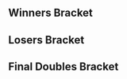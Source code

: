 {{DISPLAYTITLE: Arcamelee #1: Doubles Bracket}}
{{tabs static
|name1=Overview
|link1=Arcamelee/1
|name2=Singles Bracket
|link2=Arcamelee/1/Singles Bracket
|name3=Doubles Bracket
|link3=Arcamelee/1/Doubles Bracket
|This=3
}}
==Winners Bracket==
{{32DEDoublesWBracketA
<!-- ROUND 1 -->
|r1m1t1p1=Tekk |r1m1t1p1flag=fr
|r1m1t1p2=Professor Pro |r1m1t1p2flag=gb |r1m1t1score={{win}}
|r1m1t2p1=Bye |r1m1t2p1flag=
|r1m1t2p2=Bye |r1m1t2p2flag= |r1m1t2score=
|r1m1win=1

|r1m2t1p1=Ramses III |r1m2t1p1flag=ch
|r1m2t1p2=Narvalhotep I |r1m2t1p2flag= |r1m2t1score=2
|r1m2t2p1=MiLo |r1m2t2p1flag=
|r1m2t2p2=Ezan |r1m2t2p2flag= |r1m2t2score=1
|r1m2win=1

|r1m3t1p1=Alox |r1m3t1p1flag=fr
|r1m3t1p2=Aether |r1m3t1p2flag=fr |r1m3t1score=2
|r1m3t2p1=Darx |r1m3t2p1flag=fr
|r1m3t2p2=OtaK_ |r1m3t2p2flag=fr |r1m3t2score=0
|r1m3win=1

|r1m4t1p1=zck |r1m4t1p1flag=fr
|r1m4t1p2=yogui |r1m4t1p2flag=fr |r1m4t1score=2
|r1m4t2p1=Badnight |r1m4t2p1flag=fr
|r1m4t2p2=Gauya |r1m4t2p2flag=fr |r1m4t2score=0
|r1m4win=1

|r1m5t1p1=Mahie |r1m5t1p1flag=fr
|r1m5t1p2=Zoler |r1m5t1p2flag=se |r1m5t1score={{win}}
|r1m5t2p1=Bye |r1m5t2p1flag=
|r1m5t2p2=Bye |r1m5t2p2flag= |r1m5t2score=
|r1m5win=1

|r1m6t1p1=Brog |r1m6t1p1flag=fr
|r1m6t1p2=LuK |r1m6t1p2flag=fr |r1m6t1score=2
|r1m6t2p1=Elyon |r1m6t2p1flag=
|r1m6t2p2=Tikaal |r1m6t2p2flag=fr |r1m6t2score=0
|r1m6win=1

|r1m7t1p1=beLia |r1m7t1p1flag=fr
|r1m7t1p2=Aephage |r1m7t1p2flag=fr |r1m7t1score={{win}}
|r1m7t2p1=Bye |r1m7t2p1flag=
|r1m7t2p2=Bye |r1m7t2p2flag= |r1m7t2score=
|r1m7win=1

|r1m8t1p1=PIERREL05 |r1m8t1p1flag=
|r1m8t1p2=Kid Candi |r1m8t1p2flag=fr |r1m8t1score=2
|r1m8t2p1=Rocher |r1m8t2p1flag=
|r1m8t2p2=Luigi |r1m8t2p2flag= |r1m8t2score=0
|r1m8win=1

|r1m9t1p1=Zgetto |r1m9t1p1flag=nl
|r1m9t1p2=Adam |r1m9t1p2flag=nl |r1m9t1score={{win}}
|r1m9t2p1=Bye |r1m9t2p1flag=
|r1m9t2p2=Bye |r1m9t2p2flag= |r1m9t2score=
|r1m9win=1

|r1m10t1p1=Squall |r1m10t1p1flag=
|r1m10t1p2=Tchang |r1m10t1p2flag= |r1m10t1score=1
|r1m10t2p1=Spartan Plume |r1m10t2p1flag=fr
|r1m10t2p2=Fragmads |r1m10t2p2flag=fr |r1m10t2score=2
|r1m10win=2

|r1m11t1p1=Djagof |r1m11t1p1flag=fr
|r1m11t1p2=Fauster |r1m11t1p2flag=fr |r1m11t1score=2
|r1m11t2p1=Follow |r1m11t2p1flag=fr
|r1m11t2p2=Bloodofwolf31 |r1m11t2p2flag=fr |r1m11t2score=0
|r1m11win=1

|r1m12t1p1=RAOUL |r1m12t1p1flag=fr
|r1m12t1p2=Cyr |r1m12t1p2flag=fr |r1m12t1score=2
|r1m12t2p1=vDJ |r1m12t2p1flag=fr
|r1m12t2p2=Dindon Masqué |r1m12t2p2flag= |r1m12t2score=0
|r1m12win=1

|r1m13t1p1=FrozenLight1337 |r1m13t1p1flag=de
|r1m13t1p2=Däumling |r1m13t1p2flag=de |r1m13t1score={{win}}
|r1m13t2p1=Bye |r1m13t2p1flag=
|r1m13t2p2=Bye |r1m13t2p2flag= |r1m13t2score=
|r1m13win=1

|r1m14t1p1=Bobi |r1m14t1p1flag=fr
|r1m14t1p2=Dady |r1m14t1p2flag=fr |r1m14t1score=2
|r1m14t2p1=Jugo |r1m14t2p1flag=fr
|r1m14t2p2=Baby |r1m14t2p2flag= |r1m14t2score=1
|r1m14win=1

|r1m15t1p1=Etril |r1m15t1p1flag=fr
|r1m15t1p2=LGuy |r1m15t1p2flag=fr |r1m15t1score=2
|r1m15t2p1=Fred |r1m15t2p1flag=fr
|r1m15t2p2=Maruhai |r1m15t2p2flag=fr |r1m15t2score=0
|r1m15win=1

|r1m16t1p1=Explo |r1m16t1p1flag=fr
|r1m16t1p2=Crogo |r1m16t1p2flag= |r1m16t1score=2
|r1m16t2p1=Meljin |r1m16t2p1flag=fr
|r1m16t2p2=Circonflexe |r1m16t2p2flag=fr |r1m16t2score=0
|r1m16win=1

<!-- ROUND 2 -->
|r2m1t1p1=Tekk |r2m1t1p1flag=fr
|r2m1t1p2=Professor Pro |r2m1t1p2flag=gb |r2m1t1score=2
|r2m1t2p1=Ramses III |r2m1t2p1flag=ch
|r2m1t2p2=Narvalhotep I |r2m1t2p2flag= |r2m1t2score=0
|r2m1win=1

|r2m2t1p1=Alox |r2m2t1p1flag=fr
|r2m2t1p2=Aether |r2m2t1p2flag=fr |r2m2t1score=2
|r2m2t2p1=zck |r2m2t2p1flag=fr
|r2m2t2p2=yogui |r2m2t2p2flag=fr |r2m2t2score=0
|r2m2win=1

|r2m3t1p1=Mahie |r2m3t1p1flag=fr
|r2m3t1p2=Zoler |r2m3t1p2flag=se |r2m3t1score=2
|r2m3t2p1=Brog |r2m3t2p1flag=fr
|r2m3t2p2=LuK |r2m3t2p2flag=fr |r2m3t2score=0
|r2m3win=1

|r2m4t1p1=beLia |r2m4t1p1flag=fr
|r2m4t1p2=Aephage |r2m4t1p2flag=fr |r2m4t1score=2
|r2m4t2p1=PIERREL05 |r2m4t2p1flag=
|r2m4t2p2=Kid Candi |r2m4t2p2flag=fr |r2m4t2score=0
|r2m4win=1

|r2m5t1p1=Zgetto |r2m5t1p1flag=nl
|r2m5t1p2=Adam |r2m5t1p2flag=nl |r2m5t1score=2
|r2m5t2p1=Spartan Plume |r2m5t2p1flag=fr
|r2m5t2p2=Fragmads |r2m5t2p2flag=fr |r2m5t2score=0
|r2m5win=1

|r2m6t1p1=Djagof |r2m6t1p1flag=fr
|r2m6t1p2=Fauster |r2m6t1p2flag=fr |r2m6t1score=2
|r2m6t2p1=RAOUL |r2m6t2p1flag=fr
|r2m6t2p2=Cyr |r2m6t2p2flag=fr |r2m6t2score=0
|r2m6win=1

|r2m7t1p1=FrozenLight1337 |r2m7t1p1flag=de
|r2m7t1p2=Däumling |r2m7t1p2flag=de |r2m7t1score=2
|r2m7t2p1=Bobi |r2m7t2p1flag=fr
|r2m7t2p2=Dady |r2m7t2p2flag=fr |r2m7t2score=1
|r2m7win=1

|r2m8t1p1=Etril |r2m8t1p1flag=fr
|r2m8t1p2=LGuy |r2m8t1p2flag=fr |r2m8t1score=2
|r2m8t2p1=Explo |r2m8t2p1flag=fr
|r2m8t2p2=Crogo |r2m8t2p2flag= |r2m8t2score=0
|r2m8win=1

<!-- ROUND 3 -->
|r3m1t1p1=Tekk |r3m1t1p1flag=fr
|r3m1t1p2=Professor Pro |r3m1t1p2flag=gb |r3m1t1score=2
|r3m1t2p1=Alox |r3m1t2p1flag=fr
|r3m1t2p2=Aether |r3m1t2p2flag=fr |r3m1t2score=0
|r3m1win=1

|r3m2t1p1=Mahie |r3m2t1p1flag=fr
|r3m2t1p2=Zoler |r3m2t1p2flag=se |r3m2t1score=2
|r3m2t2p1=beLia |r3m2t2p1flag=fr
|r3m2t2p2=Aephage |r3m2t2p2flag=fr |r3m2t2score=1
|r3m2win=1

|r3m3t1p1=Zgetto |r3m3t1p1flag=nl
|r3m3t1p2=Adam |r3m3t1p2flag=nl |r3m3t1score=2
|r3m3t2p1=Djagof |r3m3t2p1flag=fr
|r3m3t2p2=Fauster |r3m3t2p2flag=fr |r3m3t2score=0
|r3m3win=1

|r3m4t1p1=FrozenLight1337 |r3m4t1p1flag=de
|r3m4t1p2=Däumling |r3m4t1p2flag=de |r3m4t1score=2
|r3m4t2p1=Etril |r3m4t2p1flag=fr
|r3m4t2p2=LGuy |r3m4t2p2flag=fr |r3m4t2score=0
|r3m4win=1

<!-- ROUND 4 -->
|r4m1t1p1=Tekk |r4m1t1p1flag=fr
|r4m1t1p2=Professor Pro |r4m1t1p2flag=gb |r4m1t1score=3
|r4m1t2p1=Mahie |r4m1t2p1flag=fr
|r4m1t2p2=Zoler |r4m1t2p2flag=se |r4m1t2score=1
|r4m1win=1

|r4m2t1p1=Zgetto |r4m2t1p1flag=nl
|r4m2t1p2=Adam |r4m2t1p2flag=nl |r4m2t1score=3
|r4m2t2p1=FrozenLight1337 |r4m2t2p1flag=de
|r4m2t2p2=Däumling |r4m2t2p2flag=de |r4m2t2score=0
|r4m2win=1
}}
==Losers Bracket==
{{32DEDoublesLBracketA
<!-- ROUND 1 -->
|l1m1t1p1=Bye |l1m1t1p1flag=
|l1m1t1p2=Bye |l1m1t1p2flag= |l1m1t1score=
|l1m1t2p1=MiLo |l1m1t2p1flag=
|l1m1t2p2=Ezan |l1m1t2p2flag= |l1m1t2score={{win}}
|l1m1win=2

|l1m2t1p1=Darx |l1m2t1p1flag=fr
|l1m2t1p2=OtaK_ |l1m2t1p2flag=fr |l1m2t1score=0
|l1m2t2p1=Badnight |l1m2t2p1flag=fr
|l1m2t2p2=Gauya |l1m2t2p2flag=fr |l1m2t2score=2
|l1m2win=2

|l1m3t1p1=Bye |l1m3t1p1flag=
|l1m3t1p2=Bye |l1m3t1p2flag= |l1m3t1score=
|l1m3t2p1=Elyon |l1m3t2p1flag=
|l1m3t2p2=Tikaal |l1m3t2p2flag=fr |l1m3t2score={{win}}
|l1m3win=2

|l1m4t1p1=Bye |l1m4t1p1flag=
|l1m4t1p2=Bye |l1m4t1p2flag= |l1m4t1score=
|l1m4t2p1=Rocher |l1m4t2p1flag=
|l1m4t2p2=Luigi |l1m4t2p2flag= |l1m4t2score={{win}}
|l1m4win=2

|l1m5t1p1=Bye |l1m5t1p1flag=
|l1m5t1p2=Bye |l1m5t1p2flag= |l1m5t1score=
|l1m5t2p1=Squall |l1m5t2p1flag=
|l1m5t2p2=Tchang |l1m5t2p2flag= |l1m5t2score={{win}}
|l1m5win=2

|l1m6t1p1=Follow |l1m6t1p1flag=fr
|l1m6t1p2=Bloodofwolf31 |l1m6t1p2flag=fr |l1m6t1score=0
|l1m6t2p1=vDJ |l1m6t2p1flag=fr
|l1m6t2p2=Dindon Masqué |l1m6t2p2flag= |l1m6t2score=2
|l1m6win=2

|l1m7t1p1=Bye |l1m7t1p1flag=
|l1m7t1p2=Bye |l1m7t1p2flag= |l1m7t1score=
|l1m7t2p1=Jugo |l1m7t2p1flag=fr
|l1m7t2p2=Baby |l1m7t2p2flag= |l1m7t2score={{win}}
|l1m7win=2

|l1m8t1p1=Fred |l1m8t1p1flag=fr
|l1m8t1p2=Maruhai |l1m8t1p2flag=fr |l1m8t1score=0
|l1m8t2p1=Meljin |l1m8t2p1flag=fr
|l1m8t2p2=Circonflexe |l1m8t2p2flag=fr |l1m8t2score=2
|l1m8win=2

<!-- ROUND 2 -->
|l2m1t1p1=Explo |l2m1t1p1flag=fr
|l2m1t1p2=Crogo |l2m1t1p2flag= |l2m1t1score=2
|l2m1t2p1=MiLo |l2m1t2p1flag=
|l2m1t2p2=Ezan |l2m1t2p2flag= |l2m1t2score=0
|l2m1win=1

|l2m2t1p1=Bobi |l2m2t1p1flag=fr
|l2m2t1p2=Dady |l2m2t1p2flag=fr |l2m2t1score=2
|l2m2t2p1=Badnight |l2m2t2p1flag=fr
|l2m2t2p2=Gauya |l2m2t2p2flag=fr |l2m2t2score=1
|l2m2win=1

|l2m3t1p1=RAOUL |l2m3t1p1flag=fr
|l2m3t1p2=Cyr |l2m3t1p2flag=fr |l2m3t1score=2
|l2m3t2p1=Elyon |l2m3t2p1flag=
|l2m3t2p2=Tikaal |l2m3t2p2flag=fr |l2m3t2score=0
|l2m3win=1

|l2m4t1p1=Spartan Plume |l2m4t1p1flag=fr
|l2m4t1p2=Fragmads |l2m4t1p2flag=fr |l2m4t1score=2
|l2m4t2p1=Rocher |l2m4t2p1flag=
|l2m4t2p2=Luigi |l2m4t2p2flag= |l2m4t2score=0
|l2m4win=1

|l2m5t1p1=PIERREL05 |l2m5t1p1flag=
|l2m5t1p2=Kid Candi |l2m5t1p2flag=fr |l2m5t1score=2
|l2m5t2p1=Squall |l2m5t2p1flag=
|l2m5t2p2=Tchang |l2m5t2p2flag= |l2m5t2score=0
|l2m5win=1

|l2m6t1p1=Brog |l2m6t1p1flag=fr
|l2m6t1p2=LuK |l2m6t1p2flag=fr |l2m6t1score=2
|l2m6t2p1=vDJ |l2m6t2p1flag=fr
|l2m6t2p2=Dindon Masqué |l2m6t2p2flag= |l2m6t2score=0
|l2m6win=1

|l2m7t1p1=zck |l2m7t1p1flag=fr
|l2m7t1p2=yogui |l2m7t1p2flag=fr |l2m7t1score=2
|l2m7t2p1=Jugo |l2m7t2p1flag=fr
|l2m7t2p2=Baby |l2m7t2p2flag= |l2m7t2score=0
|l2m7win=1

|l2m8t1p1=Ramses III |l2m8t1p1flag=ch
|l2m8t1p2=Narvalhotep I |l2m8t1p2flag= |l2m8t1score=2
|l2m8t2p1=Meljin |l2m8t2p1flag=fr
|l2m8t2p2=Circonflexe |l2m8t2p2flag=fr |l2m8t2score=0
|l2m8win=1

<!-- ROUND 3 -->
|l3m1t1p1=Explo |l3m1t1p1flag=fr
|l3m1t1p2=Crogo |l3m1t1p2flag= |l3m1t1score=2
|l3m1t2p1=Bobi |l3m1t2p1flag=fr
|l3m1t2p2=Dady |l3m1t2p2flag=fr |l3m1t2score=0
|l3m1win=1

|l3m2t1p1=RAOUL |l3m2t1p1flag=fr
|l3m2t1p2=Cyr |l3m2t1p2flag=fr |l3m2t1score=2
|l3m2t2p1=Spartan Plume |l3m2t2p1flag=fr
|l3m2t2p2=Fragmads |l3m2t2p2flag=fr |l3m2t2score=0
|l3m2win=1

|l3m3t1p1=PIERREL05 |l3m3t1p1flag=
|l3m3t1p2=Kid Candi |l3m3t1p2flag=fr |l3m3t1score=1
|l3m3t2p1=Brog |l3m3t2p1flag=fr
|l3m3t2p2=LuK |l3m3t2p2flag=fr |l3m3t2score=2
|l3m3win=2

|l3m4t1p1=zck |l3m4t1p1flag=fr
|l3m4t1p2=yogui |l3m4t1p2flag=fr |l3m4t1score=2
|l3m4t2p1=Ramses III |l3m4t2p1flag=ch
|l3m4t2p2=Narvalhotep I |l3m4t2p2flag= |l3m4t2score=0
|l3m4win=1

<!-- ROUND 4 -->
|l4m1t1p1=beLia |l4m1t1p1flag=fr
|l4m1t1p2=Aephage |l4m1t1p2flag=fr |l4m1t1score=2
|l4m1t2p1=Explo |l4m1t2p1flag=fr
|l4m1t2p2=Crogo |l4m1t2p2flag= |l4m1t2score=1
|l4m1win=1

|l4m2t1p1=Alox |l4m2t1p1flag=fr
|l4m2t1p2=Aether |l4m2t1p2flag=fr |l4m2t1score=1
|l4m2t2p1=RAOUL |l4m2t2p1flag=fr
|l4m2t2p2=Cyr |l4m2t2p2flag=fr |l4m2t2score=2
|l4m2win=2

|l4m3t1p1=Etril |l4m3t1p1flag=fr
|l4m3t1p2=LGuy |l4m3t1p2flag=fr |l4m3t1score=2
|l4m3t2p1=Brog |l4m3t2p1flag=fr
|l4m3t2p2=LuK |l4m3t2p2flag=fr |l4m3t2score=0
|l4m3win=1

|l4m4t1p1=Djagof |l4m4t1p1flag=fr
|l4m4t1p2=Fauster |l4m4t1p2flag=fr |l4m4t1score=2
|l4m4t2p1=zck |l4m4t2p1flag=fr
|l4m4t2p2=yogui |l4m4t2p2flag=fr |l4m4t2score=1
|l4m4win=1

<!-- ROUND 5 -->
|l5m1t1p1=beLia |l5m1t1p1flag=fr
|l5m1t1p2=Aephage |l5m1t1p2flag=fr |l5m1t1score=2
|l5m1t2p1=RAOUL |l5m1t2p1flag=fr
|l5m1t2p2=Cyr |l5m1t2p2flag=fr |l5m1t2score=1
|l5m1win=1

|l5m2t1p1=Etril |l5m2t1p1flag=fr
|l5m2t1p2=LGuy |l5m2t1p2flag=fr |l5m2t1score=0
|l5m2t2p1=Djagof |l5m2t2p1flag=fr
|l5m2t2p2=Fauster |l5m2t2p2flag=fr |l5m2t2score=2
|l5m2win=2

<!-- ROUND 6 -->
|l6m1t1p1=FrozenLight1337 |l6m1t1p1flag=de
|l6m1t1p2=Däumling |l6m1t1p2flag=de |l6m1t1score=3
|l6m1t2p1=beLia |l6m1t2p1flag=fr
|l6m1t2p2=Aephage |l6m1t2p2flag=fr |l6m1t2score=1
|l6m1win=1

|l6m2t1p1=Mahie |l6m2t1p1flag=fr
|l6m2t1p2=Zoler |l6m2t1p2flag=se |l6m2t1score=2
|l6m2t2p1=Djagof |l6m2t2p1flag=fr
|l6m2t2p2=Fauster |l6m2t2p2flag=fr |l6m2t2score=3
|l6m2win=2
}}
<onlyinclude>
==Final Doubles Bracket==
{{DEFinalDoublesBracket
<!-- FROM WINNERS -->
|r1m1t1p1=Tekk |r1m1t1p1flag=fr
|r1m1t1p2=Professor Pro |r1m1t1p2flag=gb |r1m1t1score=1
|r1m1t2p1=Zgetto |r1m1t2p1flag=nl
|r1m1t2p2=Adam |r1m1t2p2flag=nl |r1m1t2score=3
|r1m1win=2

<!-- FROM LOSERS -->
|l1m1t1p1=FrozenLight1337 |l1m1t1p1flag=de
|l1m1t1p2=Däumling |l1m1t1p2flag=de |l1m1t1score=1
|l1m1t2p1=Djagof |l1m1t2p1flag=fr
|l1m1t2p2=Fauster |l1m1t2p2flag=fr |l1m1t2score=3
|l1m1win=2

<!-- LOSERS FINALS -->
|r2m1t1p1=Tekk |r2m1t1p1flag=fr
|r2m1t1p2=Professor Pro |r2m1t1p2flag=gb |r2m1t1score=3
|r2m1t2p1=Djagof |r2m1t2p1flag=fr
|r2m1t2p2=Fauster |r2m1t2p2flag=fr |r2m1t2score=0
|r2m1win=1

<!-- GRAND FINALS -->
|r3m1t1p1=Zgetto |r3m1t1p1flag=nl
|r3m1t1p2=Adam |r3m1t1p2flag=nl |r3m1t1score=1 |r3m2t1score=2
|r3m1t2p1=Tekk |r3m1t2p1flag=fr
|r3m1t2p2=Professor Pro |r3m1t2p2flag=gb |r3m1t2score=3 |r3m2t2score=3
|r3m1win=2
}}
</onlyinclude>
